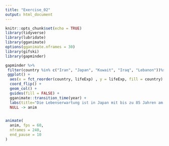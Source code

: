 ```yaml
---
title: "Exercise_02"
output: html_document
---
```


```r
knitr::opts_chunk$set(echo = TRUE)
library(tidyverse)
library(lubridate)
library(gganimate)
options(gganimate.nframes = 30)
library(gifski)
library(gapminder)
```



```r
gapminder %>% 
 filter(country %in% c("Iran", "Japan", "Kuwait", "Iraq", "Lebanon"))%>%
 ggplot() +
  aes(x = fct_reorder(country, lifeExp) , y = lifeExp, fill = country) +
  coord_flip() +
  geom_col() +
  guides(fill = FALSE) + 
  gganimate::transition_time(year) +
  labs(title="Die Lebenserwartung ist in Japan mit bis zu 85 Jahren am höchsten", subtitle="Lebenserwartung in asiatischen Ländern im Balkendiagramm", x="Land", y="Lebenserwartung") +
  NULL -> anim


animate(
  anim, fps = 60,
  nframes = 240,
  end_pause = 10
)
```

